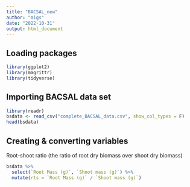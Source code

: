 ```yaml
---
title: "BACSAL_new"
author: "migs"
date: "2022-10-31"
output: html_document
---
```

## Loading packages
```r
library(ggplot2)
library(magrittr)
library(tidyverse)
```



## Importing BACSAL data set
```r

library(readr)
bsdata <- read_csv("complete_BACSAL_data.csv", show_col_types = F)
head(bsdata)

```

## Creating & converting variables

Root-shoot ratio (the ratio of root dry biomass over shoot dry biomass)
```r
bsdata %>% 
  select(`Root Mass (g)`, `Shoot mass (g)`) %>% 
  mutate(rts = `Root Mass (g)` / `Shoot mass (g)`)

```
















